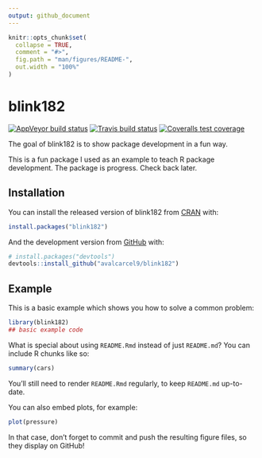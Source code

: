 ```yaml
---
output: github_document
---
```


<!-- README.md is generated from README.Rmd. Please edit that file -->

```r
knitr::opts_chunk$set(
  collapse = TRUE,
  comment = "#>",
  fig.path = "man/figures/README-",
  out.width = "100%"
)
```

# blink182

<!-- badges: start -->
[![AppVeyor build status](https://ci.appveyor.com/api/projects/status/github/avalcarcel9/blink182?branch=master&svg=true)](https://ci.appveyor.com/project/avalcarcel9/blink182)
[![Travis build status](https://travis-ci.org/avalcarcel9/blink182.svg?branch=master)](https://travis-ci.org/avalcarcel9/blink182)
[![Coveralls test coverage](https://coveralls.io/repos/github/avalcarcel9/blink182/badge.svg)](https://coveralls.io/r/avalcarcel9/blink182?branch=master)
<!-- badges: end -->

The goal of blink182 is to show package development in a fun way.

This is a fun package I used as an example to teach R package development. The package is progress. Check back later.

## Installation

You can install the released version of blink182 from [CRAN](https://CRAN.R-project.org) with:

``` r
install.packages("blink182")
```

And the development version from [GitHub](https://github.com/) with:

``` r
# install.packages("devtools")
devtools::install_github("avalcarcel9/blink182")
```
## Example

This is a basic example which shows you how to solve a common problem:

```r
library(blink182)
## basic example code
```

What is special about using `README.Rmd` instead of just `README.md`? You can include R chunks like so:

```r
summary(cars)
```

You'll still need to render `README.Rmd` regularly, to keep `README.md` up-to-date.

You can also embed plots, for example:

```r
plot(pressure)
```

In that case, don't forget to commit and push the resulting figure files, so they display on GitHub!
